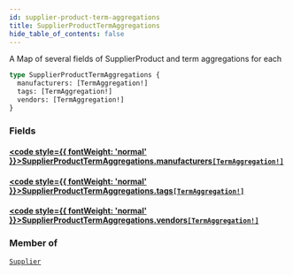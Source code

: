 ```yaml
---
id: supplier-product-term-aggregations
title: SupplierProductTermAggregations
hide_table_of_contents: false
---
```








A Map of several fields of SupplierProduct and term aggregations for each

```graphql
type SupplierProductTermAggregations {
  manufacturers: [TermAggregation!]
  tags: [TermAggregation!]
  vendors: [TermAggregation!]
}
```


### Fields

#### [<code style={{ fontWeight: 'normal' }}>SupplierProductTermAggregations.<b>manufacturers</b></code>](#)<Bullet />[`[TermAggregation!]`](/supply/api/graphql-admin/reference/objects/term-aggregation) <Badge class="secondary" text="list"/> <Badge class="secondary" text="object"/>
> 
> 

#### [<code style={{ fontWeight: 'normal' }}>SupplierProductTermAggregations.<b>tags</b></code>](#)<Bullet />[`[TermAggregation!]`](/supply/api/graphql-admin/reference/objects/term-aggregation) <Badge class="secondary" text="list"/> <Badge class="secondary" text="object"/>
> 
> 

#### [<code style={{ fontWeight: 'normal' }}>SupplierProductTermAggregations.<b>vendors</b></code>](#)<Bullet />[`[TermAggregation!]`](/supply/api/graphql-admin/reference/objects/term-aggregation) <Badge class="secondary" text="list"/> <Badge class="secondary" text="object"/>
> 
> 



### Member of

[`Supplier`](/supply/api/graphql-admin/reference/objects/supplier)  <Badge class="secondary" text="object"/>



